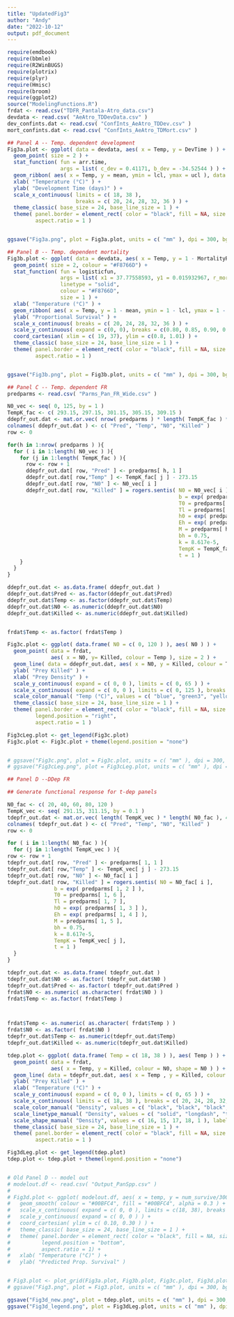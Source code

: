 ```yaml
---
title: "UpdatedFig3"
author: "Andy"
date: "2022-10-12"
output: pdf_document
---
```


```r
require(emdbook)
require(bbmle)
require(R2WinBUGS)
require(plotrix)
require(plyr)
require(Hmisc)
require(broom)
require(ggplot2)
source("ModelingFunctions.R")
frdat <- read.csv("TDFR_Pantala-Atro_data.csv")
devdata <- read.csv( "AeAtro_TDDevData.csv" )
dev_confints.dat <- read.csv( "ConfInts_AeAtro_TDDev.csv" )
mort_confints.dat <- read.csv( "ConfInts_AeAtro_TDMort.csv" )

```


```r
## Panel A -- Temp. dependent development
Fig3a.plot <- ggplot( data = devdata, aes( x = Temp, y = DevTime ) ) +
  geom_point( size = 2 ) +
  stat_function( fun = arr.time, 
                 args = list( c_dev = 0.41171, b_dev = -34.52544 ) ) +
  geom_ribbon( aes( x = Temp, y = mean, ymin = lcl, ymax = ucl ), data = dev_confints.dat, alpha = 0.3 ) +
  xlab( "Temperature (°C)" ) +
  ylab( "Development Time (days)" ) +
  scale_x_continuous( limits = c( 18, 38 ), 
                      breaks = c( 20, 24, 28, 32, 36 ) ) +
  theme_classic( base_size = 24, base_line_size = 1 ) + 
  theme( panel.border = element_rect( color = "black", fill = NA, size = 0.75 ),
         aspect.ratio = 1 )


ggsave("Fig3a.png", plot = Fig3a.plot, units = c( "mm" ), dpi = 300, bg = "white" )
```

```r
## Panel B -- Temp. dependent mortality
Fig3b.plot <- ggplot( data = devdata, aes( x = Temp, y = 1 - MortalityRate ) ) +
  geom_point( size = 2, colour = "#F8766D") +
  stat_function( fun = logisticfun,
                 args = list( x1 = 37.77558593, y1 = 0.015932967, r_mort = 1.289955323),
                 linetype = "solid",
                 colour = "#F8766D",
                 size = 1 ) +  
  xlab( "Temperature (°C)" ) +
  geom_ribbon( aes( x = Temp, y = 1 - mean, ymin = 1 - lcl, ymax = 1 - ucl ), data = mort_confints.dat, alpha = 0.3, fill = "#F8766D") +
  ylab( "Proportional Survival" ) +
  scale_x_continuous( breaks = c( 20, 24, 28, 32, 36 ) ) +
  scale_y_continuous( expand = c(0, 0), breaks = c(0.80, 0.85, 0.90, 0.95, 1.00) ) +
  coord_cartesian( xlim = c( 19, 37), ylim = c(0.8, 1.01) ) +
  theme_classic( base_size = 24, base_line_size = 1 ) + 
  theme( panel.border = element_rect( color = "black", fill = NA, size = 0.75 ),
         aspect.ratio = 1 )


ggsave("Fig3b.png", plot = Fig3b.plot, units = c( "mm" ), dpi = 300, bg = "white" )
```

```r
## Panel C -- Temp. dependent FR
predparms <- read.csv( "Parms_Pan_FR_Wide.csv" )

N0_vec <- seq( 0, 125, by = 1 )
TempK_fac <- c( 293.15, 297.15, 301.15, 305.15, 309.15 )
ddepfr_out.dat <- mat.or.vec( nrow( predparms ) * length( TempK_fac ) * length ( N0_vec ), 4)
colnames( ddepfr_out.dat ) <- c( "Pred", "Temp", "N0", "Killed" )
row <- 0

for(h in 1:nrow( predparms ) ){
  for ( i in 1:length( N0_vec ) ){
    for (j in 1:length( TempK_fac ) ){
      row <- row + 1
      ddepfr_out.dat[ row, "Pred" ] <- predparms[ h, 1 ]
      ddepfr_out.dat[ row,"Temp" ] <- TempK_fac[ j ] - 273.15
      ddepfr_out.dat[ row, "N0" ] <- N0_vec[ i ]
      ddepfr_out.dat[ row, "Killed" ] = rogers.sentis( N0 = N0_vec[ i ], 
                                                       b = exp( predparms[ h, 2 ] ), 
                                                       T0 = predparms[ h, 6 ], 
                                                       Tl = predparms[ h, 7 ], 
                                                       h0 = exp( predparms[ h, 3 ] ), 
                                                       Eh = exp( predparms[ h, 4 ] ), 
                                                       M = predparms[ h, 5 ], 
                                                       bh = 0.75, 
                                                       k = 8.617e-5, 
                                                       TempK = TempK_fac[ j ], 
                                                       t = 1 )
    }
  }
}

ddepfr_out.dat <- as.data.frame( ddepfr_out.dat )
ddepfr_out.dat$Pred <- as.factor(ddepfr_out.dat$Pred)
ddepfr_out.dat$Temp <- as.factor(ddepfr_out.dat$Temp)
ddepfr_out.dat$N0 <- as.numeric(ddepfr_out.dat$N0)
ddepfr_out.dat$Killed <- as.numeric(ddepfr_out.dat$Killed)


frdat$Temp <- as.factor( frdat$Temp )

Fig3c.plot <- ggplot( data.frame( N0 = c( 0, 120 ) ), aes( N0 ) ) +
  geom_point( data = frdat, 
              aes( x = N0, y= Killed, colour = Temp ), size = 2 ) +
  geom_line( data = ddepfr_out.dat, aes( x = N0, y = Killed, colour = Temp ) ) +
  ylab( "Prey Killed" ) +
  xlab( "Prey Density" ) +
  scale_y_continuous( expand = c( 0, 0 ), limits = c( 0, 65 ) ) +
  scale_x_continuous( expand = c( 0, 0 ), limits = c( 0, 125 ), breaks = c(0, 20, 40, 60, 80, 100, 120) ) +
  scale_color_manual( "Temp (°C)", values = c( "blue", "green3", "yellow2", "orange2", "red2" ) ) +
  theme_classic( base_size = 24, base_line_size = 1 ) + 
  theme( panel.border = element_rect( color = "black", fill = NA, size = 0.75 ),
         legend.position = "right",
         aspect.ratio = 1 )

Fig3cLeg.plot <- get_legend(Fig3c.plot)
Fig3c.plot <- Fig3c.plot + theme(legend.position = "none")


# ggsave("Fig3c.png", plot = Fig3c.plot, units = c( "mm" ), dpi = 300, bg = "white" )
# ggsave("Fig3cLeg.png", plot = Fig3cLeg.plot, units = c( "mm" ), dpi = 300, bg = "white" )
```

```r
## Panel D --DDep FR

## Generate functional response for t-dep panels

N0_fac <- c( 20, 40, 60, 80, 120 )
TempK_vec <- seq( 291.15, 311.15, by = 0.1 )
tdepfr_out.dat <- mat.or.vec( length( TempK_vec ) * length( N0_fac ), 4)
colnames( tdepfr_out.dat ) <- c( "Pred", "Temp", "N0", "Killed" )
row <- 0

for ( i in 1:length( N0_fac ) ){
  for (j in 1:length( TempK_vec ) ){
row <- row + 1
tdepfr_out.dat[ row, "Pred" ] <- predparms[ 1, 1 ]
tdepfr_out.dat[ row,"Temp" ] <- TempK_vec[ j ] - 273.15
tdepfr_out.dat[ row, "N0" ] <- N0_fac[ i ]
tdepfr_out.dat[ row, "Killed" ] = rogers.sentis( N0 = N0_fac[ i ], 
               b = exp( predparms[ 1, 2 ] ), 
               T0 = predparms[ 1, 6 ], 
               Tl = predparms[ 1, 7 ], 
               h0 = exp( predparms[ 1, 3 ] ), 
               Eh = exp( predparms[ 1, 4 ] ), 
               M = predparms[ 1, 5 ], 
               bh = 0.75, 
               k = 8.617e-5, 
               TempK = TempK_vec[ j ], 
               t = 1 )
  }
}

tdepfr_out.dat <- as.data.frame( tdepfr_out.dat )
tdepfr_out.dat$N0 <- as.factor( tdepfr_out.dat$N0 )
tdepfr_out.dat$Pred <- as.factor( tdepfr_out.dat$Pred )
frdat$N0 <- as.numeric( as.character( frdat$N0 ) )
frdat$Temp <- as.factor( frdat$Temp )



frdat$Temp <- as.numeric( as.character( frdat$Temp ) )
frdat$N0 <- as.factor( frdat$N0 )
tdepfr_out.dat$Temp <- as.numeric(tdepfr_out.dat$Temp)
tdepfr_out.dat$Killed <- as.numeric(tdepfr_out.dat$Killed)

tdep.plot <- ggplot( data.frame( Temp = c( 18, 38 ) ), aes( Temp ) ) +
  geom_point( data = frdat, 
              aes( x = Temp, y = Killed, colour = N0, shape = N0 ) ) +
  geom_line( data = tdepfr_out.dat, aes( x = Temp , y = Killed, colour = N0, linetype = N0 ) ) +
  ylab( "Prey Killed" ) +
  xlab( "Temperature (°C)" ) +
  scale_y_continuous( expand = c( 0, 0 ), limits = c( 0, 65 ) ) +
  scale_x_continuous( limits = c( 18, 38 ), breaks = c( 20, 24, 28, 32, 36 ) ) +
  scale_color_manual( "Density", values = c( "black", "black", "black", "black", "black" ), labels = c( "20", "40", "60", "80", "120" ) ) +
  scale_linetype_manual( "Density", values = c( "solid", "longdash", "twodash", "dashed", "dotdash" ), labels = c( "20", "40", "60", "80", "120" ) ) +
  scale_shape_manual( "Density", values = c( 16, 15, 17, 18, 1 ), labels = c( "20", "40", "60", "80", "120" ) ) +
  theme_classic( base_size = 24, base_line_size = 1 ) + 
  theme( panel.border = element_rect( color = "black", fill = NA, size = 0.75 ),
         aspect.ratio = 1 )

Fig3dLeg.plot <- get_legend(tdep.plot)
tdep.plot <- tdep.plot + theme(legend.position = "none")


# Old Panel D -- model out
# modelout.df <- read.csv( "Output_PanSpp.csv" )
# 
# Fig3d.plot <- ggplot( modelout.df, aes( x = temp, y = num_survive/300 ) ) +
#   geom_smooth( colour = "#00BFC4", fill = "#00BFC4", alpha = 0.3 ) +
#   scale_x_continuous( expand = c( 0, 0 ), limits = c(18, 38), breaks = c( 20, 24, 28, 32, 36 ) ) +
#   scale_y_continuous( expand = c( 0, 0 ) ) +
#   coord_cartesian( ylim = c( 0.10, 0.30 ) ) +
#   theme_classic( base_size = 24, base_line_size = 1 ) +
#   theme( panel.border = element_rect( color = "black", fill = NA, size = 0.75 ),
#          legend.position = "bottom",
#          aspect.ratio = 1) + 
#   xlab( "Temperature (°C)" ) +
#   ylab( "Predicted Prop. Survival" )


# Fig3.plot <- plot_grid(Fig3a.plot, Fig3b.plot, Fig3c.plot, Fig3d.plot, ncol = 2, nrow = 2, align = c("v"), axis = c("l"), labels = c("a)", "b)", "c)", "d)"), label_x = 0.2 )
# ggsave("Fig3.png", plot = Fig3.plot, units = c( "mm" ), dpi = 300, bg = "white" )

ggsave("Fig3d_new.png", plot = tdep.plot, units = c( "mm" ), dpi = 300, bg = "white" )
ggsave("Fig3d_legend.png", plot = Fig3dLeg.plot, units = c( "mm" ), dpi = 300, bg = "white" )
```